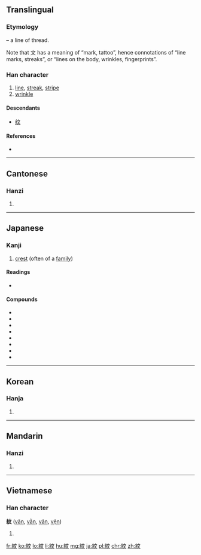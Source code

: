 {{also|纹}}<!-- may be replaced by zh-forms -->
==Translingual==
{{zh-forms|s=纹}}

===Etymology===
{{Han compound|糹|t1=thread|文|ls=psc|c1=s|c2=p}} – a line of thread.

Note that 文 has a meaning of “mark, tattoo”, hence connotations of “line marks, streaks”, or “lines on the body, wrinkles, fingerprints”.

===Han character===
{{Han char|rn=120|rad=糸|as=04|sn=10|four=2094<sub>0</sub>|canj=女火卜大 (VFYK)|ids=⿰[[糸]][[文]]}}

# [[line]], [[streak]], [[stripe]]
# [[wrinkle]]

====Descendants====
* [[纹]]

====References====
* {{Han ref|kx=0916.160|dkj=27262|dj=1345.160|hdz=53376.040|uh=7D0B|ud=32011|bh=AFBE|bd=44990}}

----

==Cantonese==

===Hanzi===
{{yue-hanzi|jyut=man4|y=man4|sim=纹}}

# {{defn|lang=yue|sort=糸04}}

----

==Japanese==

===Kanji===
{{ja-kanji|grade=c|rs=糸04}}

# [[crest]] (often of a [[family]])

====Readings====
* {{ja-readings|on=[[もん]] (mon), [[ぶん]] (bun)|kun=[[あや]] (aya), [[もよう]] (moyou)}}

====Compounds====
* {{ja-r|家紋|かもん|gloss=family crest}}
* {{ja-r|定紋|じょうもん|gloss=crest (often of a family)}}
* {{ja-r|紋所|もんどころ|gloss=crest (often of a family)}}
* {{ja-r|紋章|もんしょう|gloss=crest}}
* {{ja-r|指紋|しもん|gloss=fingerprint}}
* {{ja-r|声紋|せいもん|gloss=voice signature}}
* {{ja-r|南天紋|なんてん もん}}
* {{ja-r|籠目紋|かごめ もん}}

----

==Korean==

===Hanja===
{{ko-hanja|hangeul=문|eumhun=|rv=mun|mr=mun|y=mun}}

# {{defn|lang=ko|sort=糸04}}

----

==Mandarin==

===Hanzi===
{{cmn-hanzi|sim=纹|pin=[[wén]] ([[wen2]]), [[wèn]] ([[wen4]])|wg=wen<sup>2</sup>, wen<sup>4</sup>}}

# {{defn|lang=cmn|sort=糸04}}

----

==Vietnamese==

===Han character===
'''紋''' ([[văn]], [[vằn]], [[vân]], [[vện]])

# {{defn|lang=vi}}

[[fr:紋]]
[[ko:紋]]
[[lo:紋]]
[[li:紋]]
[[hu:紋]]
[[mg:紋]]
[[ja:紋]]
[[pl:紋]]
[[chr:紋]]
[[zh:紋]]